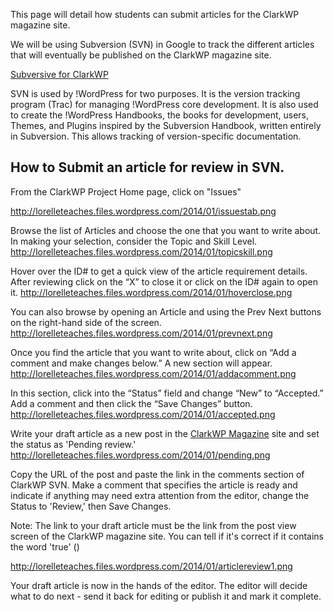 This page will detail how students can submit articles for the ClarkWP magazine site.

We will be using Subversion (SVN) in Google to track the different articles that will eventually be published on the ClarkWP magazine site.

<a href="http://code.google.com/p/clarkwp/">Subversive for ClarkWP</a>

SVN is used by !WordPress for two purposes. It is the version tracking program (Trac) for managing !WordPress core development. It is also used to create the !WordPress Handbooks, the books for development, users, Themes, and Plugins inspired by the Subversion Handbook, written entirely in Subversion. This allows tracking of version-specific documentation.

==How to Submit an article for review in SVN.==

From the ClarkWP Project Home page, click on "Issues"

http://lorelleteaches.files.wordpress.com/2014/01/issuestab.png

Browse the list of Articles and choose the one that you want to write about. In making your selection, consider the Topic and Skill Level. 
http://lorelleteaches.files.wordpress.com/2014/01/topicskill.png

Hover over the ID# to get a quick view of the article requirement details. After reviewing click on the “X” to close it or click on the ID# again to open it. 
http://lorelleteaches.files.wordpress.com/2014/01/hoverclose.png


You can also browse by opening an Article and using the Prev Next buttons on the right-hand side of the screen.
http://lorelleteaches.files.wordpress.com/2014/01/prevnext.png


Once you find the article that you want to write about, click on “Add a comment and make changes below.” A new section will appear.
http://lorelleteaches.files.wordpress.com/2014/01/addacomment.png


In this section, click into the “Status” field and change “New” to “Accepted.” Add a comment and then click the “Save Changes” button.
http://lorelleteaches.files.wordpress.com/2014/01/accepted.png

Write your draft article as a new post in the <a href="http://clarkwp.wordpress.com/">ClarkWP Magazine</a> site and set the status as 'Pending review.' 
http://lorelleteaches.files.wordpress.com/2014/01/pending.png


Copy the URL of the post and paste the link in the comments section of ClarkWP SVN. Make a comment that specifies the article is ready and indicate if anything may need extra attention from the editor, change the Status to 'Review,' then Save Changes.

Note: The link to your draft article must be the link from the post view screen of the ClarkWP magazine site. You can tell if it's correct if it contains the word 'true' 
({{{http://clarkwp.wordpress.com/?p=2099&preview=true}}})

http://lorelleteaches.files.wordpress.com/2014/01/articlereview1.png

Your draft article is now in the hands of the editor. The editor will decide what to do next - send it back for editing or publish it and mark it complete.
